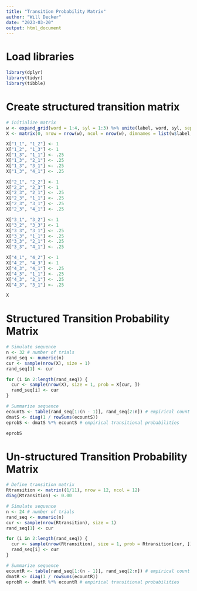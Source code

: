```yaml
---
title: "Transition Probability Matrix"
author: "Will Decker"
date: "2023-03-20"
output: html_document
---
```


# Load libraries
```r
library(dplyr)
library(tidyr)
library(tibble)
```

# Create structured transition matrix
```r
# initialize matrix
w <- expand_grid(word = 1:4, syl = 1:3) %>% unite(label, word, syl, sep = "_")
X <- matrix(0, nrow = nrow(w), ncol = nrow(w), dimnames = list(w$label, w$label))

X["1_1", "1_2"] <- 1
X["1_2", "1_3"] <- 1
X["1_3", "1_1"] <- .25
X["1_3", "2_1"] <- .25
X["1_3", "3_1"] <- .25
X["1_3", "4_1"] <- .25

X["2_1", "2_2"] <- 1
X["2_2", "2_3"] <- 1
X["2_3", "2_1"] <- .25
X["2_3", "1_1"] <- .25
X["2_3", "3_1"] <- .25
X["2_3", "4_1"] <- .25

X["3_1", "3_2"] <- 1
X["3_2", "3_3"] <- 1
X["3_3", "3_1"] <- .25
X["3_3", "1_1"] <- .25
X["3_3", "2_1"] <- .25
X["3_3", "4_1"] <- .25

X["4_1", "4_2"] <- 1
X["4_2", "4_3"] <- 1
X["4_3", "4_1"] <- .25
X["4_3", "1_1"] <- .25
X["4_3", "2_1"] <- .25
X["4_3", "3_1"] <- .25

X
```

# Structured Transition Probability Matrix
```r
# Simulate sequence
n <- 32 # number of trials
rand_seq <- numeric(n)
cur <- sample(nrow(X), size = 1)
rand_seq[1] <- cur

for (i in 2:length(rand_seq)) {
  cur <- sample(nrow(X), size = 1, prob = X[cur, ])
  rand_seq[i] <- cur
}

# Summarize sequence
ecountS <- table(rand_seq[1:(n - 1)], rand_seq[2:n]) # empirical count of transitions
dmatS <- diag(1 / rowSums(ecountS))
eprobS <- dmatS %*% ecountS # empirical transitional probabilities

eprobS

```

# Un-structured Transition Probability Matrix
```r
# Define transition matrix
Rtransition <- matrix((1/11), nrow = 12, ncol = 12)
diag(Rtransition) <- 0.00

# Simulate sequence
n <- 24 # number of trials
rand_seq <- numeric(n)
cur <- sample(nrow(Rtransition), size = 1)
rand_seq[1] <- cur

for (i in 2:length(rand_seq)) {
  cur <- sample(nrow(Rtransition), size = 1, prob = Rtransition[cur, ])
  rand_seq[i] <- cur
}

# Summarize sequence
ecountR <- table(rand_seq[1:(n - 1)], rand_seq[2:n]) # empirical count of transitions
dmatR <- diag(1 / rowSums(ecountR))
eprobR <- dmatR %*% ecountR # empirical transitional probabilities

```



